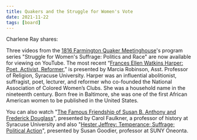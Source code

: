 ```yaml
---
title: Quakers and the Struggle for Women's Vote
date: 2021-11-22
tags: [board]
---
```


Charlene Ray shares:

Three videos from the [1816 Farmington Quaker Meetinghouse](https://www.farmingtonmeetinghouse.org/)'s program series "Struggle for Women's Suffrage: Politics and Race" are now available for viewing on YouTube. The most recent “[Frances Ellen Watkins Harper: Poet, Activist, Reformer](https://www.youtube.com/watch?v=ft6d3wTVbqc),” is presented by Marcia Robinson, Asst. Professor of Religion, Syracuse University. Harper was an influential abolitionist, suffragist, poet, lecturer, and reformer who co-founded the National Association of Colored Women’s Clubs. She was a household name in the nineteenth century. Born free in Baltimore, she was one of the first African American women to be published in the United States.

You can also watch "[The Famous Friendship of Susan B. Anthony and Frederick Douglass](https://www.youtube.com/watch?v=JSxZf-DQkLo)", presented by Carol Faulkner, a professor of history at Syracuse University and also "[Hester Jeffrey: Temperance; Suffrage; Political Action](https://www.youtube.com/watch?v=FHzOb5Twe4I)", presented by Susan Goodier, professor at SUNY Oneonta.
